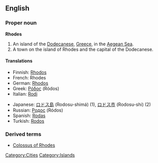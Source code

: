 ==English==
===Proper noun===
'''Rhodes'''

#An island of the [[Dodecanese]], [[Greece]], in the [[Aegean Sea]].
#A town on the island of Rhodes and the capital of the Dodecanese.

====Translations====
{{top}}
*Finnish: [[Rhodos]]
*French: Rhodes
*German: [[Rhodos]]
*Greek: [[Ρόδος]] (Ródos)
*Italian: [[Rodi]] {{f}}
{{mid}}
*Japanese: [[ロドス島]] (Rodosu-shimá) (1), [[ロドス市]] (Rodosu-shi) (2)
*Russian: [[Родос]] (Ródos) {{m}}
*Spanish: [[Rodas]] {{m}}
*Turkish: [[Rodos]]
{{bottom}}

===Derived terms===
*[[Colossus of Rhodes]]

[[Category:Cities]]
[[Category:Islands]]